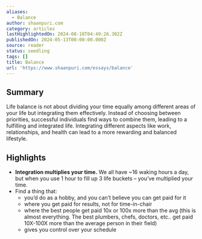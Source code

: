```yaml
---
aliases:
  - Balance
author: shaanpuri.com
category: articles
lastHighlightedOn: 2024-08-18T04:49:26.302Z
publishedOn: 2024-05-13T00:00:00.000Z
source: reader
status: seedling
tags: []
title: Balance
url: 'https://www.shaanpuri.com/essays/balance'
---
```

## Summary

Life balance is not about dividing your time equally among different areas of your life but integrating them effectively. Instead of choosing between priorities, successful individuals find ways to combine them, leading to a fulfilling and integrated life. Integrating different aspects like work, relationships, and health can lead to a more rewarding and balanced lifestyle.

## Highlights

- **Integration multiplies your time.** We all have ~16 waking hours a day, but when you use 1 hour to fill up 3 life buckets – you’ve multiplied your time.
- Find a thing that:
  - you’d do as a hobby, and you can’t believe you can get paid for it
  - where you get paid for results, not for time-in-chair
  - where the best people get paid 10x or 100x more than the avg (this is almost everything. The best plumbers, chefs, doctors, etc.. get paid 10X-100X more than the average person in their field)
  - gives you control over your schedule
